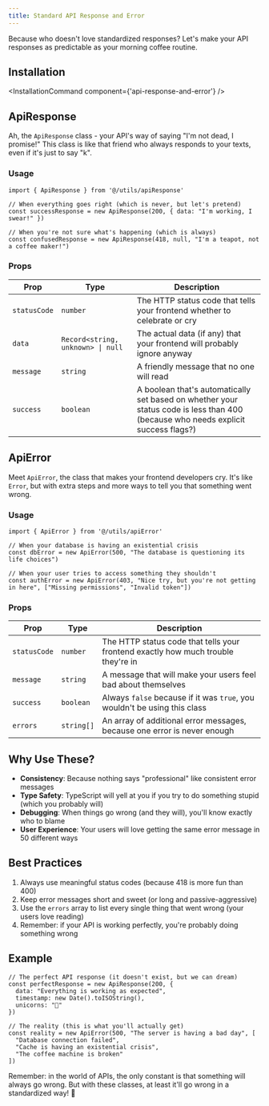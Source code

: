 ```yaml
---
title: Standard API Response and Error
---
```



Because who doesn't love standardized responses? Let's make your API responses as predictable as your morning coffee routine.

## Installation
<InstallationCommand component={'api-response-and-error'} />

## ApiResponse

Ah, the `ApiResponse` class - your API's way of saying "I'm not dead, I promise!" This class is like that friend who always responds to your texts, even if it's just to say "k".

### Usage

```tsx
import { ApiResponse } from '@/utils/apiResponse'

// When everything goes right (which is never, but let's pretend)
const successResponse = new ApiResponse(200, { data: "I'm working, I swear!" })

// When you're not sure what's happening (which is always)
const confusedResponse = new ApiResponse(418, null, "I'm a teapot, not a coffee maker!")
```

### Props

| Prop | Type | Description |
|------|------|-------------|
| `statusCode` | `number` | The HTTP status code that tells your frontend whether to celebrate or cry |
| `data` | `Record<string, unknown> \| null` | The actual data (if any) that your frontend will probably ignore anyway |
| `message` | `string` | A friendly message that no one will read |
| `success` | `boolean` | A boolean that's automatically set based on whether your status code is less than 400 (because who needs explicit success flags?) |

## ApiError

Meet `ApiError`, the class that makes your frontend developers cry. It's like `Error`, but with extra steps and more ways to tell you that something went wrong.

### Usage

```tsx
import { ApiError } from '@/utils/apiError'

// When your database is having an existential crisis
const dbError = new ApiError(500, "The database is questioning its life choices")

// When your user tries to access something they shouldn't
const authError = new ApiError(403, "Nice try, but you're not getting in here", ["Missing permissions", "Invalid token"])
```

### Props

| Prop | Type | Description |
|------|------|-------------|
| `statusCode` | `number` | The HTTP status code that tells your frontend exactly how much trouble they're in |
| `message` | `string` | A message that will make your users feel bad about themselves |
| `success` | `boolean` | Always `false` because if it was `true`, you wouldn't be using this class |
| `errors` | `string[]` | An array of additional error messages, because one error is never enough |

## Why Use These?

- **Consistency**: Because nothing says "professional" like consistent error messages
- **Type Safety**: TypeScript will yell at you if you try to do something stupid (which you probably will)
- **Debugging**: When things go wrong (and they will), you'll know exactly who to blame
- **User Experience**: Your users will love getting the same error message in 50 different ways

## Best Practices

1. Always use meaningful status codes (because 418 is more fun than 400)
2. Keep error messages short and sweet (or long and passive-aggressive)
3. Use the `errors` array to list every single thing that went wrong (your users love reading)
4. Remember: if your API is working perfectly, you're probably doing something wrong

## Example

```tsx
// The perfect API response (it doesn't exist, but we can dream)
const perfectResponse = new ApiResponse(200, {
  data: "Everything is working as expected",
  timestamp: new Date().toISOString(),
  unicorns: "🦄"
})

// The reality (this is what you'll actually get)
const reality = new ApiError(500, "The server is having a bad day", [
  "Database connection failed",
  "Cache is having an existential crisis",
  "The coffee machine is broken"
])
```

Remember: in the world of APIs, the only constant is that something will always go wrong. But with these classes, at least it'll go wrong in a standardized way! 🎉
